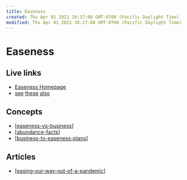 ```yaml
---
title: Easeness
created: Thu Apr 01 2021 20:27:08 GMT-0700 (Pacific Daylight Time)
modified: Thu Apr 01 2021 20:27:08 GMT-0700 (Pacific Daylight Time)
---
```


# Easeness

## Live links

- [Easeness Homepage](https://easeness.business)
- [see](https://easeness.biz) [these](https://easiness.biz) [also](https://easiness.business)

## Concepts

- [[easeness-vs-business]]
- [[abundance-facts]]
- [[business-to-easeness-plans]]

## Articles

- [[easing-our-way-out-of-a-pandemic]]
<!-- - [[shake-it-easy-baby]] -->

[//begin]: # "Autogenerated link references for markdown compatibility"
[easeness-vs-business]: easeness-vs-business "Easeness vs. Business"
[abundance-facts]: abundance-facts "Abundance vs. Scarcity"
[business-to-easeness-plans]: business-to-easeness-plans "Business-to-Easeness"
[easing-our-way-out-of-a-pandemic]: easing-our-way-out-of-a-pandemic "Easing Our Way Out of a Pandemic"
[//end]: # "Autogenerated link references"
